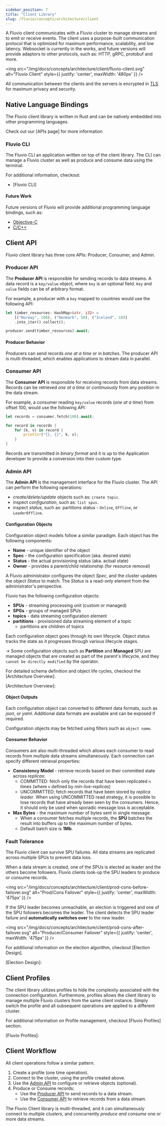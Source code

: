 ```yaml
---
sidebar_position: 7
title: "Client Library"
slug: /fluvio/concepts/architecture/client
---
```


A Fluvio client communicates with a Fluvio cluster to manage streams and to emit or receive events. The client uses a purpose-built communication protocol that is optimized for maximum performance, scalability, and low latency. Websocket is currently in the works, and future versions will provide adaptors to other protocols, such as: HTTP, gRPC, protobuf and more.

<img src="/img/docs/concepts/architecture/client/fluvio-client.svg"
     alt="Fluvio Client"
     style={{ justify: 'center', maxWidth: '480px' }} />

All communication between the clients and the servers is encrypted in <a href="https://en.wikipedia.org/wiki/Transport_Layer_Security" target="_blank">TLS</a> for maximum privacy and security.

## Native Language Bindings

The Fluvio client library is written in Rust and can be natively embedded into other programming languages.

Check out our [APIs page] for more information

### Fluvio CLI

The Fluvio CLI an application written on top of the client library. The CLI can manage a Fluvio cluster as well as produce and consume data using the terminal.

For additional information, checkout:

* [Fluvio CLI]

#### Future Work

Future versions of Fluvio will provide additional programming language bindings, such as:

* <a href="https://developer.apple.com/library/archive/documentation/Cocoa/Conceptual/ProgrammingWithObjectiveC/Introduction/Introduction.html" target="_blank">Objective-C</a>
* <a href="https://www.isocpp.org/" target="_blank">C/C++</a>


## Client API

Fluvio client library has three core APIs: Producer, Consumer, and Admin.


### Producer API

The **Producer API** is responsible for sending records to data streams. A data record is a `key/value` object, where `key` is an optional field. `Key` and `value` fields can be of arbitrary format.

For example, a producer with a `key` mapped to countries would use the following API:

```rust
let timber_resources: HashMap<&str, i32> =
    [("Norway", 100), ("Denmark", 50), ("Iceland", 10)]
    .into_iter().collect();

producer.send(timber_resources).await;
```

#### Producer Behavior

Producers can send records _one at a time_ or in _batches_. The producer API is multi-threaded, which enables applications to stream data in parallel.


### Consumer API

The **Consumer API** is responsible for receiving records from data streams. Records can be retrieved _one at a time_ or _continuously_ from any position in the data stream.

For example, a consumer reading `key/value` records (_one at a time_) from offset 100, would use the following API:

```rust
let records = consumer.fetch(100).await;

for record in records {
    for (k, v) in record {
        println!("{}, {}", k, v);
    }
}
```

Records are transmitted in _binary format_ and it is up to the Application developer to provide a conversion into their custom type.


### Admin API

The **Admin API** is the management interface for the Fluvio cluster. The API can perform the following operations:

* _create/delete/update_ objects such as: `create topic`.
* inspect _configuration_, such as: `list spus`.
* inspect _status_, such as: partitions status - `Online`, `Offline`, or `LeaderOffline`.


#### Configuration Objects

Configuration object models follow a similar paradigm. Each object has the following components:

* **Name** - unique identifier of the object
* **Spec** - the configuration specification (aka. desired state)
* **Status** - the actual provisioning status (aka. actual state)
* **Owner** - provides a parent/child relationship (for resource removal)

A Fluvio administrator configures the object _Spec_, and the cluster updates the object _Status_ to match. The _Status_ is a read-only element from the administrator's perspective.

Fluvio has the following configuration objects:

* **SPUs** - streaming processing unit (custom or managed)
* **SPGs** - groups of managed SPUs
* **topics** - data streaming configuration element
* **partitions** - provisioned data streaming element of a topic
    * partitions are children of topics

Each configuration object goes through its own lifecycle. Object status tracks the state as it progresses through various lifecycle stages.

-> Some configuration objects such as **Partition** and **Managed** SPU are managed objects that are created as part of the parent's lifecycle, and they `cannot be directly modified` by the operator.

For detailed schema definition and object life cycles, checkout the [Architecture Overview].

[Architecture Overview]:


#### Object Outputs

Each configuration object can converted to different data formats, such as _json_, or _yaml_. Additional data formats are available and can be exposed if required.

Configuration objects may be fetched using filters such as `object name`.


#### Consumer Behavior

Consumers are also multi-threaded which allows each consumer to read records from multiple data streams simultaneously. Each connection can specify different retrieval properties:

* **Consistency Model** - retrieve records based on their committed state across _replicas_:
    * COMMITTED: fetch only the records that have been replicated `n` times (where `n` defined by _min-live-replicas_)
    * UNCOMMITTED: fetch records that have been stored by _replica leader_. When using UNCOMMITTED read strategy, it is possible to lose records that have already been seen by the consumers. Hence, it should only be used when sporadic message loss is acceptable.
* **Max Bytes** - the maximum number of bytes sent in single message.
    * When a consumer fetches multiple records, the **SPU** batches the result into buffers up to the maximum number of bytes.
    * Default batch size is **1Mb**.


### Fault Tolerance

The Fluvio client can survive SPU failures. All data streams are replicated across multiple SPUs to prevent data loss.

When a data stream is created, one of the SPUs is elected as leader and the others become followers. Fluvio clients look-up the SPU leaders to produce or consume records.

<img src="/img/docs/concepts/architecture/client/prod-cons-before-failover.svg"
    alt="Prod/Cons Failover"
    style={{ justify: 'center', maxWidth: '475px' }} />

If the SPU leader becomes unreachable, an election is triggered and one of the SPU followers becomes the leader. The client detects the SPU leader failure and **automatically switches over** to the new leader.

<img src="/img/docs/concepts/architecture/client/prod-cons-after-failover.svg"
    alt="Producer/Consumer Failover"
    style={{ justify: 'center', maxWidth: '475px' }} />

For additional information on the election algorithm, checkout [Election Design].

[Election Design]:

## Client Profiles

The client library utilizes profiles to hide the complexity associated with the connection configuration. Furthermore, profiles allows the client library to manage multiple Fluvio clusters from the same client instance. Simply switch the profile and all subsequent operations are applied to a different cluster.

For additional information on Profile management, checkout [Fluvio Profiles] section.

[Fluvio Profiles]:

## Client Workflow

All client operations follow a similar pattern.

1. Create a profile (one time operation).
2. Connect to the cluster, using the profile created above.
3. Use the [Admin API] to configure or retrieve objects (optional).
4. Produce or Consume records:
    * Use the [Producer API] to send records to a data stream.
    * Use the [Consumer API] to retrieve records from a data stream.

The Fluvio Client library is multi-threaded, and it can simultaneously connect to _multiple clusters_, and concurrently _produce and consume_ one or more data streams.

[Admin API]: /docs/fluvio/concepts/architecture/client#admin-api
[Producer API]: /docs/fluvio/concepts/architecture/client#producer-api
[Consumer API]: /docs/fluvio/concepts/architecture/client#consumer-api
